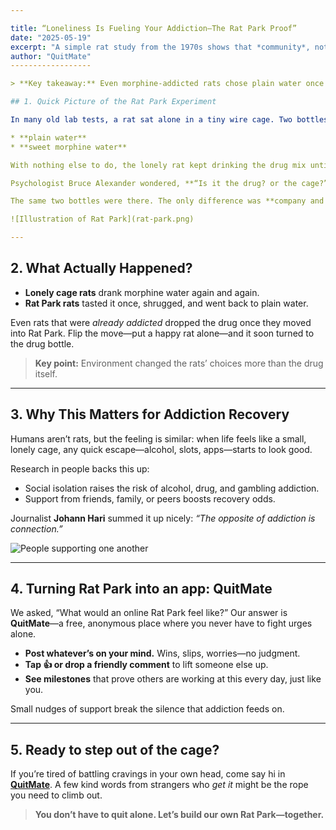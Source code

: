 ```yaml
---

title: “Loneliness Is Fueling Your Addiction—The Rat Park Proof”
date: "2025-05-19"
excerpt: "A simple rat study from the 1970s shows that *community*, not willpower, can beat addiction. Here’s the story in plain English—and how it lives inside QuitMate."
author: "QuitMate"
------------------

> **Key takeaway:** Even morphine-addicted rats chose plain water once they gained friends and fun. Connection beats chemicals.

## 1. Quick Picture of the Rat Park Experiment

In many old lab tests, a rat sat alone in a tiny wire cage. Two bottles hung on the wall:

* **plain water**
* **sweet morphine water**

With nothing else to do, the lonely rat kept drinking the drug mix until it passed out. Scientists said, “See? Drugs are impossible to resist.”

Psychologist Bruce Alexander wondered, **“Is it the drug? or the cage?”** So he built **Rat Park**—a space 200 times bigger, full of tunnels, wheels, soft bedding, and 16–20 rat buddies.

The same two bottles were there. The only difference was **company and fun**.

![Illustration of Rat Park](rat-park.png)

---
```


## 2. What Actually Happened?

* **Lonely cage rats** drank morphine water again and again.
* **Rat Park rats** tasted it once, shrugged, and went back to plain water.

Even rats that were *already addicted* dropped the drug once they moved into Rat Park. Flip the move—put a happy rat alone—and it soon turned to the drug bottle.

> **Key point:** Environment changed the rats’ choices more than the drug itself.

---

## 3. Why This Matters for Addiction Recovery

Humans aren’t rats, but the feeling is similar: when life feels like a small, lonely cage, any quick escape—alcohol, slots, apps—starts to look good.

Research in people backs this up:

* Social isolation raises the risk of alcohol, drug, and gambling addiction.
* Support from friends, family, or peers boosts recovery odds.

Journalist **Johann Hari** summed it up nicely: *“The opposite of addiction is connection.”*

![People supporting one another](connection.png)

---

## 4. Turning Rat Park into an app: QuitMate

We asked, “What would an online Rat Park feel like?” Our answer is **QuitMate**—a free, anonymous place where you never have to fight urges alone.

* **Post whatever’s on your mind.** Wins, slips, worries—no judgment.
* **Tap 👍 or drop a friendly comment** to lift someone else up.
* **See milestones** that prove others are working at this every day, just like you.

Small nudges of support break the silence that addiction feeds on.

---

## 5. Ready to step out of the cage?

If you’re tired of battling cravings in your own head, come say hi in **[QuitMate](/)**. A few kind words from strangers who *get it* might be the rope you need to climb out.

> **You don’t have to quit alone. Let’s build our own Rat Park—together.**
